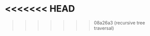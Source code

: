 ```java file=../../../_codes/tree-traversal/loop/LevelOrderTraversal.java title="/src/com/github/heliannuuthus/LevelOrderTraversal.java" showLineNumbers

```
<<<<<<< HEAD
=======

>>>>>>> 08a26a3 (recursive tree traversal)
